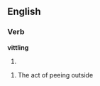 
==English==

===Verb===
'''vittling'''

# {{present participle of|[[vittle]]}}

# The act of peeing outside